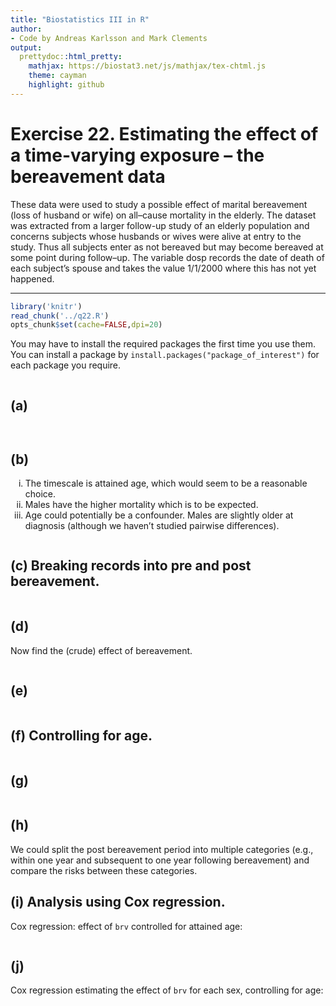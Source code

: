 ```yaml
---
title: "Biostatistics III in R"
author:
- Code by Andreas Karlsson and Mark Clements
output:
  prettydoc::html_pretty:
    mathjax: https://biostat3.net/js/mathjax/tex-chtml.js
    theme: cayman
    highlight: github
---
```


# Exercise 22. Estimating the effect of a time-varying exposure – the bereavement data #


These data were used to study a possible effect of marital bereavement (loss of husband or wife) on all–cause mortality in the elderly. The dataset was extracted from a larger follow-up study of an elderly population and concerns subjects whose husbands or wives were alive at entry to the study. Thus all subjects enter as not bereaved but may become bereaved at some point during follow–up. The variable dosp records the date of death of each subject’s spouse and takes the value 1/1/2000 where this has not yet happened.


-----------


```r
library('knitr')
read_chunk('../q22.R')
opts_chunk$set(cache=FALSE,dpi=20)
```

You may have to install the required packages the first time you use them. You can install a package by `install.packages("package_of_interest")` for each package you require.

```r
```

## (a) ## 


```r
```

```r
```

## (b) ## 

  i. The timescale is attained age, which would seem to be a
            reasonable choice.
  ii. Males have the higher mortality which is to be expected.
  iii. Age could potentially be a confounder. Males are slightly older at diagnosis (although we haven't studied pairwise differences).

```r
```

## (c) Breaking records into pre and post bereavement. ## 

```r
```

## (d) ## 
Now find the (crude) effect of bereavement.


```r
```

## (e) ## 

```r
```

## (f) Controlling for age.## 

```r
```

## (g) ## 

```r
```

## (h) ## 

We could split the post bereavement period into multiple
        categories (e.g., within one year and subsequent to one year
        following bereavement) and compare the risks between
        these categories.

## (i) Analysis using Cox regression.## 

Cox regression: effect of `brv` controlled for attained age:

```r
```

## (j) ## 
Cox regression estimating the effect of `brv` for each sex, 
                    controlling for age:


```r
```
